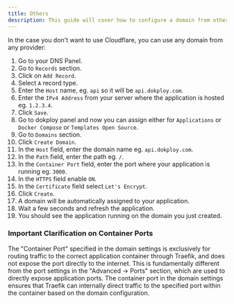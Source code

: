```yaml
---
title: Others
description: This guide will cover how to configure a domain from other providers for your applications in dokploy or panel.
---
```



In the case you don't want to use Cloudflare, you can use any domain from any provider:


1. Go to your DNS Panel.
2. Go to `Records` section.
3. Click on `Add Record`.
4. Select `A` record type.
5. Enter the `Host` name, eg. `api` so it will be `api.dokploy.com`.
6. Enter the `IPv4 Address` from your server where the application is hosted eg. `1.2.3.4`.
7. Click `Save`.
8. Go to dokploy panel and now you can assign either for `Applications` or `Docker Compose` or `Templates Open Source`.
9. Go to `Domains` section.
10. Click `Create Domain`.
11. In the `Host` field, enter the domain name eg. `api.dokploy.com`.
12. In the `Path` field, enter the path eg. `/`.
13. In the `Container Port` field, enter the port where your application is running eg. `3000`.
14. In the `HTTPS` field enable `ON`.
15. In the `Certificate` field select `Let's Encrypt`.
16. Click `Create`.
17. A domain will be automatically assigned to your application.
18. Wait a few seconds and refresh the application.
19. You should see the application running on the domain you just created.


### Important Clarification on Container Ports

The "Container Port" specified in the domain settings is exclusively for routing traffic to the correct application container through Traefik, and does not expose the port directly to the internet. This is fundamentally different from the port settings in the "Advanced -> Ports" section, which are used to directly expose application ports. The container port in the domain settings ensures that Traefik can internally direct traffic to the specified port within the container based on the domain configuration.

